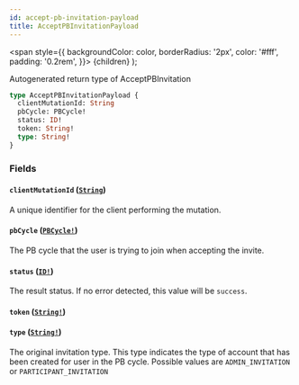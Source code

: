 ```yaml
---
id: accept-pb-invitation-payload
title: AcceptPBInvitationPayload
---
```


<span
style={{
      backgroundColor: color,
      borderRadius: '2px',
      color: '#fff',
      padding: '0.2rem',
    }}>
{children}
</span>
);

Autogenerated return type of AcceptPBInvitation

```graphql
type AcceptPBInvitationPayload {
  clientMutationId: String
  pbCycle: PBCycle!
  status: ID!
  token: String!
  type: String!
}
```

### Fields

#### `clientMutationId` ([`String`](/api/scalars/string))

A unique identifier for the client performing the mutation.

#### `pbCycle` ([`PBCycle!`](/api/objects/pb-cycle))

The PB cycle that the user is trying to join when accepting the invite.

#### `status` ([`ID!`](/api/scalars/id))

The result status. If no error detected, this value will be `success`.

#### `token` ([`String!`](/api/scalars/string))

#### `type` ([`String!`](/api/scalars/string))

The original invitation type. This type indicates the type of account that has been created for user in the PB cycle. Possible values are `ADMIN_INVITATION` or `PARTICIPANT_INVITATION`
